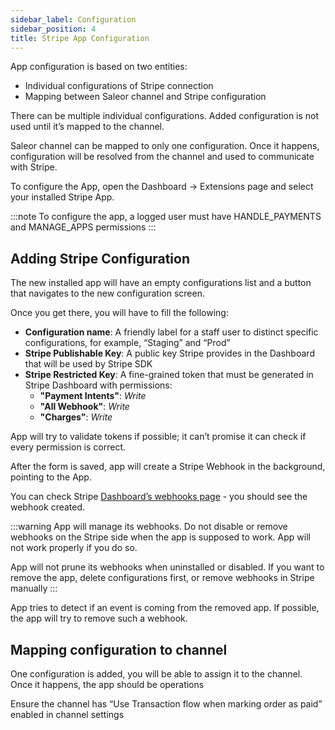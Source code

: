```yaml
---
sidebar_label: Configuration
sidebar_position: 4
title: Stripe App Configuration
---
```



App configuration is based on two entities:

- Individual configurations of Stripe connection
- Mapping between Saleor channel and Stripe configuration

There can be multiple individual configurations. Added configuration is not used until it’s mapped to the channel.

Saleor channel can be mapped to only one configuration. Once it happens, configuration will be resolved from the channel and used to communicate with Stripe.

To configure the App, open the Dashboard → Extensions page and select your installed Stripe App.

:::note
To configure the app, a logged user must have HANDLE_PAYMENTS and MANAGE_APPS permissions
:::

## Adding Stripe Configuration

The new installed app will have an empty configurations list and a button that navigates to the new configuration screen.

Once you get there, you will have to fill the following:

- **Configuration name**: A friendly label for a staff user to distinct specific configurations, for example, “Staging” and “Prod”
- **Stripe Publishable Key**: A public key Stripe provides in the Dashboard that will be used by Stripe SDK
- **Stripe Restricted Key**: A fine-grained token that must be generated in Stripe Dashboard with permissions:
    - **"Payment Intents"**: *Write*
    - **"All Webhook"**: *Write*
    - **"Charges"**: *Write*

App will try to validate tokens if possible; it can’t promise it can check if every permission is correct.

After the form is saved, app will create a Stripe Webhook in the background, pointing to the App.

You can check Stripe [Dashboard’s webhooks page](https://dashboard.stripe.com/workbench/webhooks) - you should see the webhook created.

:::warning
App will manage its webhooks. Do not disable or remove webhooks on the Stripe side when the app is supposed to work.
App will not work properly if you do so.

App will not prune its webhooks when uninstalled or disabled. If you want to remove the app, delete configurations first, or remove webhooks in Stripe manually
:::

App tries to detect if an event is coming from the removed app. If possible, the app will try to remove such a webhook.

## Mapping configuration to channel

One configuration is added, you will be able to assign it to the channel. Once it happens, the app should be operations

Ensure the channel has “Use Transaction flow when marking order as paid” enabled in channel settings